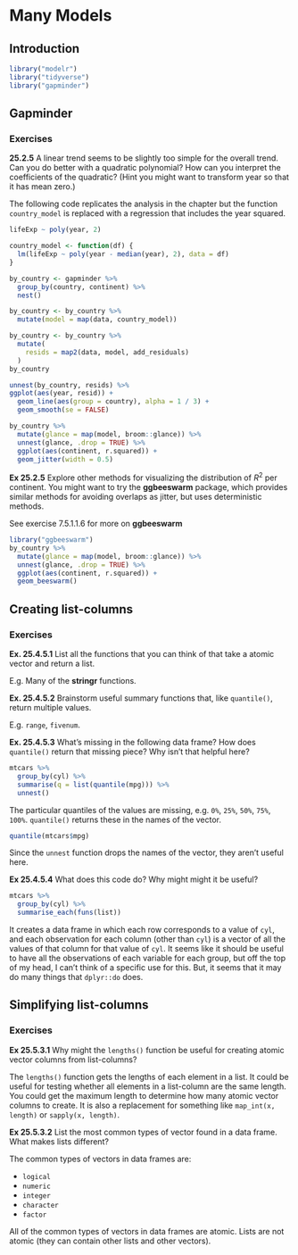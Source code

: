 # Many Models


## Introduction

```r
library("modelr")
library("tidyverse")
library("gapminder")
```

## Gapminder

### Exercises

**25.2.5** A linear trend seems to be slightly too simple for the overall trend. Can you do better with a quadratic polynomial? How can you interpret the coefficients of the quadratic? (Hint you might want to transform year so that it has mean zero.)

The following code replicates the analysis in the chapter but the function `country_model` is replaced with a regression that includes the year squared.
```r
lifeExp ~ poly(year, 2)
```

```r
country_model <- function(df) {
  lm(lifeExp ~ poly(year - median(year), 2), data = df)
}

by_country <- gapminder %>% 
  group_by(country, continent) %>% 
  nest()

by_country <- by_country %>%
  mutate(model = map(data, country_model))
```

```r
by_country <- by_country %>% 
  mutate(
    resids = map2(data, model, add_residuals)
  )
by_country
```

```r
unnest(by_country, resids) %>%
ggplot(aes(year, resid)) +
  geom_line(aes(group = country), alpha = 1 / 3) + 
  geom_smooth(se = FALSE)
```

```r
by_country %>% 
  mutate(glance = map(model, broom::glance)) %>%
  unnest(glance, .drop = TRUE) %>%
  ggplot(aes(continent, r.squared)) +
  geom_jitter(width = 0.5)
```

**Ex 25.2.5** Explore other methods for visualizing the distribution of $R^2$ per continent. You might want to try the **ggbeeswarm** package, which provides similar methods for avoiding overlaps as jitter, but uses deterministic methods.

See exercise 7.5.1.1.6 for more on **ggbeeswarm**

```r
library("ggbeeswarm")
by_country %>% 
  mutate(glance = map(model, broom::glance)) %>%
  unnest(glance, .drop = TRUE) %>%
  ggplot(aes(continent, r.squared)) +
  geom_beeswarm()
```

## Creating list-columns

### Exercises

**Ex. 25.4.5.1** List all the functions that you can think of that take a atomic vector and return a list.

E.g. Many of the **stringr** functions.

**Ex. 25.4.5.2** Brainstorm useful summary functions that, like `quantile()`, return multiple values.

E.g. `range`, `fivenum`.


**Ex. 25.4.5.3** What’s missing in the following data frame? How does `quantile()` return that missing piece? Why isn’t that helpful here?

```r
mtcars %>% 
  group_by(cyl) %>% 
  summarise(q = list(quantile(mpg))) %>% 
  unnest()
```

The particular quantiles of the values are missing, e.g. `0%`, `25%`, `50%`, `75%`, `100%`. `quantile()` returns these in the names of the vector.
```r
quantile(mtcars$mpg)
```

Since the `unnest` function drops the names of the vector, they aren't useful here.

**Ex 25.4.5.4**  What does this code do? Why might might it be useful?

```r
mtcars %>% 
  group_by(cyl) %>% 
  summarise_each(funs(list))
```

It creates a data frame in which each row corresponds to a value of `cyl`, 
and each observation for each column (other than `cyl`) is a vector of all the values of that column for that value of `cyl`. 
It seems like it should be useful to have all the observations of each variable for each group, but off the top of my head, I can't think of a specific use for this.
But, it seems that it may do many things that `dplyr::do` does.

## Simplifying list-columns


### Exercises

**Ex 25.5.3.1** Why might the `lengths()` function be useful for creating atomic vector columns from list-columns?

The `lengths()` function gets the lengths of each element in a list.
It could be useful for testing whether all elements in a list-column are the same length.
You could get the maximum length to determine how many atomic vector columns to create.
It is also a replacement for something like `map_int(x, length)` or `sapply(x, length)`.

**Ex 25.5.3.2** List the most common types of vector found in a data frame. What makes lists different?

The common types of vectors in data frames are:

- `logical`
- `numeric`
- `integer`
- `character`
- `factor`

All of the common types of vectors in data frames are atomic. Lists are not atomic (they can contain other lists and other vectors).
